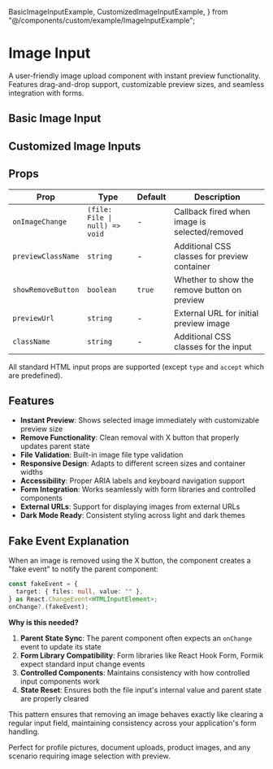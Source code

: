   BasicImageInputExample,
  CustomizedImageInputExample,
} from "@/components/custom/example/ImageInputExample";


# Image Input

A user-friendly image upload component with instant preview functionality. Features drag-and-drop support, customizable preview sizes, and seamless integration with forms.

<InstallTabs components="ImageInput" />

## Basic Image Input

<BasicImageInputExample />

## Customized Image Inputs

<CustomizedImageInputExample />

## Props

| Prop               | Type                           | Default | Description                                   |
| ------------------ | ------------------------------ | ------- | --------------------------------------------- |
| `onImageChange`    | `(file: File \| null) => void` | -       | Callback fired when image is selected/removed |
| `previewClassName` | `string`                       | -       | Additional CSS classes for preview container  |
| `showRemoveButton` | `boolean`                      | `true`  | Whether to show the remove button on preview  |
| `previewUrl`       | `string`                       | -       | External URL for initial preview image        |
| `className`        | `string`                       | -       | Additional CSS classes for the input          |

All standard HTML input props are supported (except `type` and `accept` which are predefined).

## Features

- **Instant Preview**: Shows selected image immediately with customizable preview size
- **Remove Functionality**: Clean removal with X button that properly updates parent state
- **File Validation**: Built-in image file type validation
- **Responsive Design**: Adapts to different screen sizes and container widths
- **Accessibility**: Proper ARIA labels and keyboard navigation support
- **Form Integration**: Works seamlessly with form libraries and controlled components
- **External URLs**: Support for displaying images from external URLs
- **Dark Mode Ready**: Consistent styling across light and dark themes

## Fake Event Explanation

When an image is removed using the X button, the component creates a "fake event" to notify the parent component:

```typescript
const fakeEvent = {
  target: { files: null, value: "" },
} as React.ChangeEvent<HTMLInputElement>;
onChange?.(fakeEvent);
```

**Why is this needed?**

1. **Parent State Sync**: The parent component often expects an `onChange` event to update its state
2. **Form Library Compatibility**: Form libraries like React Hook Form, Formik expect standard input change events
3. **Controlled Components**: Maintains consistency with how controlled input components work
4. **State Reset**: Ensures both the file input's internal value and parent state are properly cleared

This pattern ensures that removing an image behaves exactly like clearing a regular input field, maintaining consistency across your application's form handling.

Perfect for profile pictures, document uploads, product images, and any scenario requiring image selection with preview.
